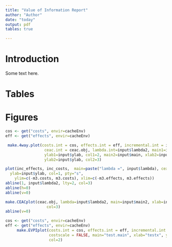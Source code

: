 ```yaml
---
title: "Value of Information Report"
author: "Author"
date: "today"
output: pdf
tables: true

---
```

# Introduction

Some text here.

# Tables
\begin{footnotesize}

```r
print(cacheEnv)
#library(xtable)
#options(xtable.comment = FALSE)
#options(xtable.booktabs = TRUE)
EVPI <- cbind(pEVPI)
colnames(EVPI) <- "Partial\ EVPI"
EVPI
#if(input$format == "PDF") {
#xtable(EVPI, caption = paste("Partial EVPI values at lambda =", input$lambda))
#} else {print(EVPI)}
print(EVPI)
```

\end{footnotesize}


# Figures


```r

cos <- get("costs", envir=cacheEnv)
eff <- get("effects", envir=cacheEnv)

 make.4way.plot(costs.int = cos, effects.int = eff, incremental.int = input$incremental,
                 ceac.int = ceac.obj, lambda.int=input$lambda2, main1=input$main, xlab1=input$xlab, 
                 ylab1=input$ylab, col1=2, main2=input$main, xlab2=input$xlab, 
                 ylab2=input$ylab, col2=3)
```



```r
plot(inc_effects, inc_costs,  main=paste("lambda =", input$lambda), cex.main=0.8, xlab=input$xlab, 
  ylab=input$ylab, col=1, pty="s",
	ylim=c(-m3.costs, m3.costs), xlim=c(-m3.effects, m3.effects))
abline(1, input$lambda2, lty=2, col=3)
abline(h=0)
abline(v=0)
```


```r
make.CEACplot(ceac.obj, lambda=input$lambda2, main=input$main2, xlab=input$xlab2, ylab=input$ylab2,
                  col=3)
abline(v=0)
```

```r
cos <- get("costs", envir=cacheEnv)
eff <- get("effects", envir=cacheEnv)
     make.EVPIplot(costs.int = cos, effects.int = eff, incremental.int = input$incremental, 
                   costscale = FALSE, main="test.main", xlab="testx", ylab="testy",
                   col=2)
```

